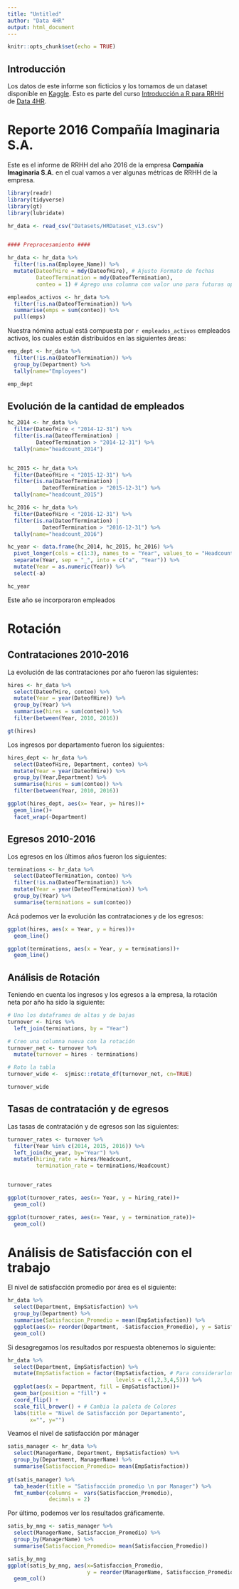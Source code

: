 ---
title: "Untitled"
author: "Data 4HR"
output: html_document
---

```{r setup, include=FALSE}
knitr::opts_chunk$set(echo = TRUE)
```

## Introducción

Los datos de este informe son ficticios y los tomamos de un dataset disponible en [Kaggle](https://www.kaggle.com/rhuebner/human-resources-data-set/data). Esto es parte del curso [Introducción a R para RRHH](https://www.curselo.com.ar/data4hr) de [Data 4HR](https://data-4hr.com/capacitacion/).

# Reporte 2016 Compañía Imaginaria S.A.

Este es el informe de RRHH del año 2016 de la empresa **Compañía Imaginaria S.A.** en el cual vamos a ver algunas métricas de RRHH de la empresa.

 

```{r librerias-datos}
library(readr)
library(tidyverse)
library(gt)
library(lubridate)

hr_data <- read_csv("Datasets/HRDataset_v13.csv")


#### Preprocesamiento ####

hr_data <- hr_data %>% 
  filter(!is.na(Employee_Name)) %>% 
  mutate(DateofHire = mdy(DateofHire), # Ajusto Formato de fechas
         DateofTermination = mdy(DateofTermination),
         conteo = 1) # Agrego una columna con valor uno para futuras operaciones

empleados_activos <- hr_data %>% 
  filter(!is.na(DateofTermination)) %>% 
  summarise(emps = sum(conteo)) %>% 
  pull(emps)

```

Nuestra nómina actual está compuesta por `r empleados_activos` empleados activos, los cuales están distribuidos en las siguientes áreas:

```{r}
emp_dept <- hr_data %>%
  filter(!is.na(DateofTermination)) %>% 
  group_by(Department) %>% 
  tally(name="Employees")

emp_dept
```

## Evolución de la cantidad de empleados

```{r}
hc_2014 <- hr_data %>% 
  filter(DateofHire < "2014-12-31") %>% 
  filter(is.na(DateofTermination) |
         DateofTermination > "2014-12-31") %>% 
  tally(name="headcount_2014")


hc_2015 <- hr_data %>% 
  filter(DateofHire < "2015-12-31") %>% 
  filter(is.na(DateofTermination) |
           DateofTermination > "2015-12-31") %>% 
  tally(name="headcount_2015")

hc_2016 <- hr_data %>% 
  filter(DateofHire < "2016-12-31") %>% 
  filter(is.na(DateofTermination) |
           DateofTermination > "2016-12-31") %>% 
  tally(name="headcount_2016")

hc_year <- data.frame(hc_2014, hc_2015, hc_2016) %>% 
  pivot_longer(cols = c(1:3), names_to = "Year", values_to = "Headcount") %>% 
  separate(Year, sep = "_", into = c("a", "Year")) %>% 
  mutate(Year = as.numeric(Year)) %>% 
  select(-a)

hc_year
```

Este año se incorporaron empleados

# Rotación
## Contrataciones 2010-2016

La evolución de las contrataciones por año fueron las siguientes:
```{r}
hires <- hr_data %>% 
  select(DateofHire, conteo) %>% 
  mutate(Year = year(DateofHire)) %>% 
  group_by(Year) %>%
  summarise(hires = sum(conteo)) %>% 
  filter(between(Year, 2010, 2016))

gt(hires)
```

Los ingresos por departamento fueron los siguientes:
```{r}
hires_dept <- hr_data %>% 
  select(DateofHire, Department, conteo) %>% 
  mutate(Year = year(DateofHire)) %>% 
  group_by(Year,Department) %>%
  summarise(hires = sum(conteo)) %>% 
  filter(between(Year, 2010, 2016))

ggplot(hires_dept, aes(x= Year, y= hires))+
  geom_line()+
  facet_wrap(~Department)
```


## Egresos 2010-2016

Los egresos en los últimos años fueron los siguientes:

```{r}
terminations <- hr_data %>% 
  select(DateofTermination, conteo) %>% 
  filter(!is.na(DateofTermination)) %>% 
  mutate(Year = year(DateofTermination)) %>% 
  group_by(Year) %>%
  summarise(terminations = sum(conteo)) 
```

Acá podemos ver la evolución las contrataciones y de los egresos:
```{r altas-bajas-plot}
ggplot(hires, aes(x = Year, y = hires))+
  geom_line()

ggplot(terminations, aes(x = Year, y = terminations))+
  geom_line()
```

## Análisis de Rotación

Teniendo en cuenta los ingresos y los egresos a la empresa, la rotación neta por año ha sido la siguiente:
```{r}
# Uno los dataframes de altas y de bajas
turnover <- hires %>% 
  left_join(terminations, by = "Year")

# Creo una columna nueva con la rotación
turnover_net <- turnover %>% 
  mutate(turnover = hires - terminations)

# Roto la tabla
turnover_wide <-  sjmisc::rotate_df(turnover_net, cn=TRUE)

turnover_wide
```

## Tasas de contratación y de egresos

Las tasas de contratación y de egresos son las siguientes:
```{r}
turnover_rates <- turnover %>% 
  filter(Year %in% c(2014, 2015, 2016)) %>% 
  left_join(hc_year, by="Year") %>% 
  mutate(hiring_rate = hires/Headcount,
         termination_rate = terminations/Headcount)


turnover_rates

ggplot(turnover_rates, aes(x= Year, y = hiring_rate))+
  geom_col()

ggplot(turnover_rates, aes(x= Year, y = termination_rate))+
  geom_col()
```

# Análisis de Satisfacción con el trabajo

El nivel de satisfacción promedio por área es el siguiente:

```{r}
hr_data %>% 
  select(Department, EmpSatisfaction) %>% 
  group_by(Department) %>% 
  summarise(Satisfaccion_Promedio = mean(EmpSatisfaction)) %>% 
  ggplot(aes(x= reorder(Department, -Satisfaccion_Promedio), y = Satisfaccion_Promedio))+
  geom_col()
```

Si desagregamos los resultados por respuesta obtenemos lo siguiente:
```{r}
hr_data %>% 
  select(Department, EmpSatisfaction) %>% 
  mutate(EmpSatisfaction = factor(EmpSatisfaction, # Para considerarlos como valores nominales
                                  levels = c(1,2,3,4,5))) %>% 
  ggplot(aes(x = Department, fill = EmpSatisfaction))+
  geom_bar(position = "fill") +
  coord_flip() +
  scale_fill_brewer() + # Cambia la paleta de Colores
  labs(title = "Nivel de Satisfacción por Departamento",
       x="", y="")
```

Veamos el nivel de satisfacción por mánager
```{r}
satis_manager <- hr_data %>% 
  select(ManagerName, Department, EmpSatisfaction) %>% 
  group_by(Department, ManagerName) %>%
  summarise(Satisfaccion_Promedio= mean(EmpSatisfaction))  
  
gt(satis_manager) %>% 
  tab_header(title = "Satisfacción promedio \n por Manager") %>% 
  fmt_number(columns =  vars(Satisfaccion_Promedio),
             decimals = 2)
```

Por último, podemos ver los resultados gráficamente.
```{r}
satis_by_mng <- satis_manager %>% 
  select(ManagerName, Satisfaccion_Promedio) %>% 
  group_by(ManagerName) %>%
  summarise(Satisfaccion_Promedio= mean(Satisfaccion_Promedio))

satis_by_mng
ggplot(satis_by_mng, aes(x=Satisfaccion_Promedio, 
                         y = reorder(ManagerName, Satisfaccion_Promedio)))+
  geom_col()

```

<br><br><br><br>

